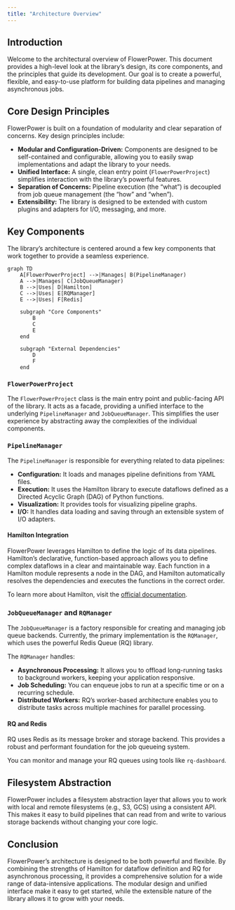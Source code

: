 ```yaml
---
title: "Architecture Overview"
---
```


## Introduction

Welcome to the architectural overview of FlowerPower. This document provides a high-level look at the library's design, its core components, and the principles that guide its development. Our goal is to create a powerful, flexible, and easy-to-use platform for building data pipelines and managing asynchronous jobs.

## Core Design Principles

FlowerPower is built on a foundation of modularity and clear separation of concerns. Key design principles include:

-   **Modular and Configuration-Driven:** Components are designed to be self-contained and configurable, allowing you to easily swap implementations and adapt the library to your needs.
-   **Unified Interface:** A single, clean entry point (`FlowerPowerProject`) simplifies interaction with the library's powerful features.
-   **Separation of Concerns:** Pipeline execution (the "what") is decoupled from job queue management (the "how" and "when").
-   **Extensibility:** The library is designed to be extended with custom plugins and adapters for I/O, messaging, and more.

## Key Components

The library's architecture is centered around a few key components that work together to provide a seamless experience.

````mermaid
graph TD
    A[FlowerPowerProject] -->|Manages| B(PipelineManager)
    A -->|Manages| C(JobQueueManager)
    B -->|Uses| D[Hamilton]
    C -->|Uses| E[RQManager]
    E -->|Uses| F[Redis]

    subgraph "Core Components"
        B
        C
        E
    end

    subgraph "External Dependencies"
        D
        F
    end
````

### `FlowerPowerProject`

The `FlowerPowerProject` class is the main entry point and public-facing API of the library. It acts as a facade, providing a unified interface to the underlying `PipelineManager` and `JobQueueManager`. This simplifies the user experience by abstracting away the complexities of the individual components.

### `PipelineManager`

The `PipelineManager` is responsible for everything related to data pipelines:

-   **Configuration:** It loads and manages pipeline definitions from YAML files.
-   **Execution:** It uses the Hamilton library to execute dataflows defined as a Directed Acyclic Graph (DAG) of Python functions.
-   **Visualization:** It provides tools for visualizing pipeline graphs.
-   **I/O:** It handles data loading and saving through an extensible system of I/O adapters.

#### Hamilton Integration

FlowerPower leverages Hamilton to define the logic of its data pipelines. Hamilton's declarative, function-based approach allows you to define complex dataflows in a clear and maintainable way. Each function in a Hamilton module represents a node in the DAG, and Hamilton automatically resolves the dependencies and executes the functions in the correct order.

::: {.callout-note}
To learn more about Hamilton, visit the [official documentation](https://hamilton.dagworks.io/).
:::

### `JobQueueManager` and `RQManager`

The `JobQueueManager` is a factory responsible for creating and managing job queue backends. Currently, the primary implementation is the `RQManager`, which uses the powerful Redis Queue (RQ) library.

The `RQManager` handles:

-   **Asynchronous Processing:** It allows you to offload long-running tasks to background workers, keeping your application responsive.
-   **Job Scheduling:** You can enqueue jobs to run at a specific time or on a recurring schedule.
-   **Distributed Workers:** RQ's worker-based architecture enables you to distribute tasks across multiple machines for parallel processing.

#### RQ and Redis

RQ uses Redis as its message broker and storage backend. This provides a robust and performant foundation for the job queueing system.

::: {.callout-tip}
You can monitor and manage your RQ queues using tools like `rq-dashboard`.
:::

## Filesystem Abstraction

FlowerPower includes a filesystem abstraction layer that allows you to work with local and remote filesystems (e.g., S3, GCS) using a consistent API. This makes it easy to build pipelines that can read from and write to various storage backends without changing your core logic.

## Conclusion

FlowerPower's architecture is designed to be both powerful and flexible. By combining the strengths of Hamilton for dataflow definition and RQ for asynchronous processing, it provides a comprehensive solution for a wide range of data-intensive applications. The modular design and unified interface make it easy to get started, while the extensible nature of the library allows it to grow with your needs.